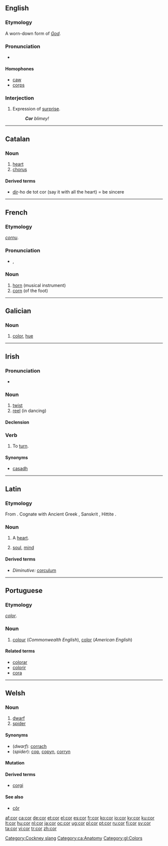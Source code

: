 {{see|Cor}}
==English==

===Etymology===
A worn-down form of ''[[God]]''.

===Pronunciation===
*{{rhymes|ɔː(r)}}

====Homophones====
*[[caw]]
*[[corps]]

===Interjection===
{{en-intj}}

# {{British}} Expression of [[surprise]].
#:'''''Cor''' blimey!''

[[Category:Cockney slang]]

----

==Catalan==

===Noun===
{{infl|ca|noun}}

# [[heart]]
# [[chorus]]

====Derived terms====
*[[dir]]-ho de tot cor  (say it with all the heart) = be sincere

[[Category:ca:Anatomy]]

----

==French==

===Etymology===
{{L.|fr}} ''[[cornu]]''.

===Pronunciation===
*{{IPA|/kɔʁ/}}, {{SAMPA|/kOR/}}

===Noun===
{{fr-noun|m}}

# [[horn]] (musical instrument)
# [[corn]] (of the foot)

----

==Galician==

===Noun===
{{infl|gl|noun|g=f|plural|cores}}

# [[color]], [[hue]]

[[Category:gl:Colors]]

----

==Irish==
===Pronunciation===
*{{IPA|lang=ga|[kɔɾˠ]}}

===Noun===
{{infl|ga|noun|g=m}}

# [[twist]]
# [[reel]] (in dancing)

====Declension====
{{ga noun m1|c|or|oir|pl=a}}

===Verb===
{{infl|ga|verb|present|corann|past|chor|future|corfaidh|conditional|chorfadh|verbal adjective|cortha|verbal noun|coradh}}

# To [[turn]].

====Synonyms====
*[[casadh]]

{{ga mut cons|c|or}}
----

==Latin==

===Etymology===
From {{proto|Indo-European|ḱḗr|lang=la}}. Cognate with Ancient Greek {{term|καρδία|tr=kardiā|sc=polytonic|lang=la}}, Sanskrit {{term|हृदय|sc=Deva|tr=hṛdaya|lang=sa}}, Hittite {{term|𒆠𒅕|tr=kir|sc=Xsux|lang=hit}}.

===Noun===
{{la-noun|cor|cordis|cordis|n|third}}

# A [[heart]].
# {{figurative}} [[soul]], [[mind]]

====Derived terms====
*''Diminutive:'' [[corculum]]

----

==Portuguese==

===Etymology===
{{L.|pt}} ''[[color]]''.

===Noun===
{{pt-noun-f|plural=cores}}

# [[colour]] (''Commonwealth English''), [[color]] (''American English'')

====Related terms====
*[[colorar]]
*[[colorir]]
*[[cora]]

----

==Welsh==

===Noun===
{{infl|cy|noun|gender=m|plural|corrod}}

# [[dwarf]]
# [[spider]]

====Synonyms====
*(''dwarf''): [[corrach]]
*(''spider''): [[cop]], [[copyn]], [[corryn]]

====Mutation====
{{cy-mut-c|or}}

====Derived terms====
*[[corgi]]

====See also====
*[[côr]]

[[af:cor]]
[[ca:cor]]
[[de:cor]]
[[et:cor]]
[[el:cor]]
[[es:cor]]
[[fr:cor]]
[[ko:cor]]
[[io:cor]]
[[ky:cor]]
[[ku:cor]]
[[lt:cor]]
[[hu:cor]]
[[nl:cor]]
[[ja:cor]]
[[oc:cor]]
[[ug:cor]]
[[pl:cor]]
[[pt:cor]]
[[ru:cor]]
[[fi:cor]]
[[sv:cor]]
[[ta:cor]]
[[vi:cor]]
[[tr:cor]]
[[zh:cor]]